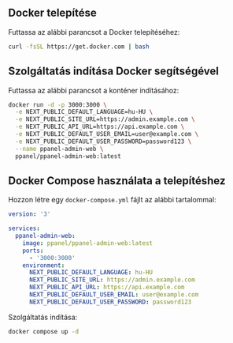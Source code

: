 ## Docker telepítése

Futtassa az alábbi parancsot a Docker telepítéséhez:

```bash
curl -fsSL https://get.docker.com | bash
```

## Szolgáltatás indítása Docker segítségével

Futtassa az alábbi parancsot a konténer indításához:

```bash
docker run -d -p 3000:3000 \
  -e NEXT_PUBLIC_DEFAULT_LANGUAGE=hu-HU \
  -e NEXT_PUBLIC_SITE_URL=https://admin.example.com \
  -e NEXT_PUBLIC_API_URL=https://api.example.com \
  -e NEXT_PUBLIC_DEFAULT_USER_EMAIL=user@example.com \
  -e NEXT_PUBLIC_DEFAULT_USER_PASSWORD=password123 \
  --name ppanel-admin-web \
  ppanel/ppanel-admin-web:latest
```

## Docker Compose használata a telepítéshez

Hozzon létre egy `docker-compose.yml` fájlt az alábbi tartalommal:

```yaml
version: '3'

services:
  ppanel-admin-web:
    image: ppanel/ppanel-admin-web:latest
    ports:
      - '3000:3000'
    environment:
      NEXT_PUBLIC_DEFAULT_LANGUAGE: hu-HU
      NEXT_PUBLIC_SITE_URL: https://admin.example.com
      NEXT_PUBLIC_API_URL: https://api.example.com
      NEXT_PUBLIC_DEFAULT_USER_EMAIL: user@example.com
      NEXT_PUBLIC_DEFAULT_USER_PASSWORD: password123
```

Szolgáltatás indítása:

```bash
docker compose up -d
```


<Giscus />
